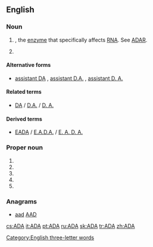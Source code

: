 {{also|ada|Ada|ADA|āda|ādā|aða|-ada|A.D.A.|A. D. A.}}
==English==

===Noun===
{{en-noun}}

# {{initialism of|[[adenosine]] [[deaminase]]|nodot=1}}, the [[enzyme]]  that specifically affects [[RNA]]. See [[ADAR]].
# {{initialism of|[[assistant]] [[district attorney]]}}

====Alternative forms====
* {{sense|assistant district attorney}} [[assistant DA]] , [[assistant D.A.]] , [[assistant D. A.]]

====Related terms====
* {{sense|[[assistant district attorney]]}} [[DA]] / [[D.A.]] / [[D. A.]] {{gloss|[[district attorney]]}}

====Derived terms====
* {{sense|assistant district attorney}} [[EADA]] / [[E.A.D.A.]] / [[E. A. D. A.]] {{gloss|[[executive assistant district attorney]]}}

===Proper noun===
{{en-proper noun}}

# {{initialism of|[[w:American Dental Association|American Dental Association]]}}
# {{initialism of|[[w:Americans for Democratic Action|Americans for Democratic Action]]}}
# {{initialism of|[[w:Americans with Disabilities Act|Americans with Disabilities Act]]}}
# {{initialism of|[[w:American Diabetes Association|American Diabetes Association]]}}
# {{initialism of|[[w:Air Defense Artillery Branch (United States Army)|Air Defense Artillery]]}}

===Anagrams===
* [[aad#English|aad]] [[AAD#English|AAD]]

[[Category:English three-letter words]]

[[cs:ADA]]
[[it:ADA]]
[[pt:ADA]]
[[ru:ADA]]
[[sk:ADA]]
[[tr:ADA]]
[[zh:ADA]]